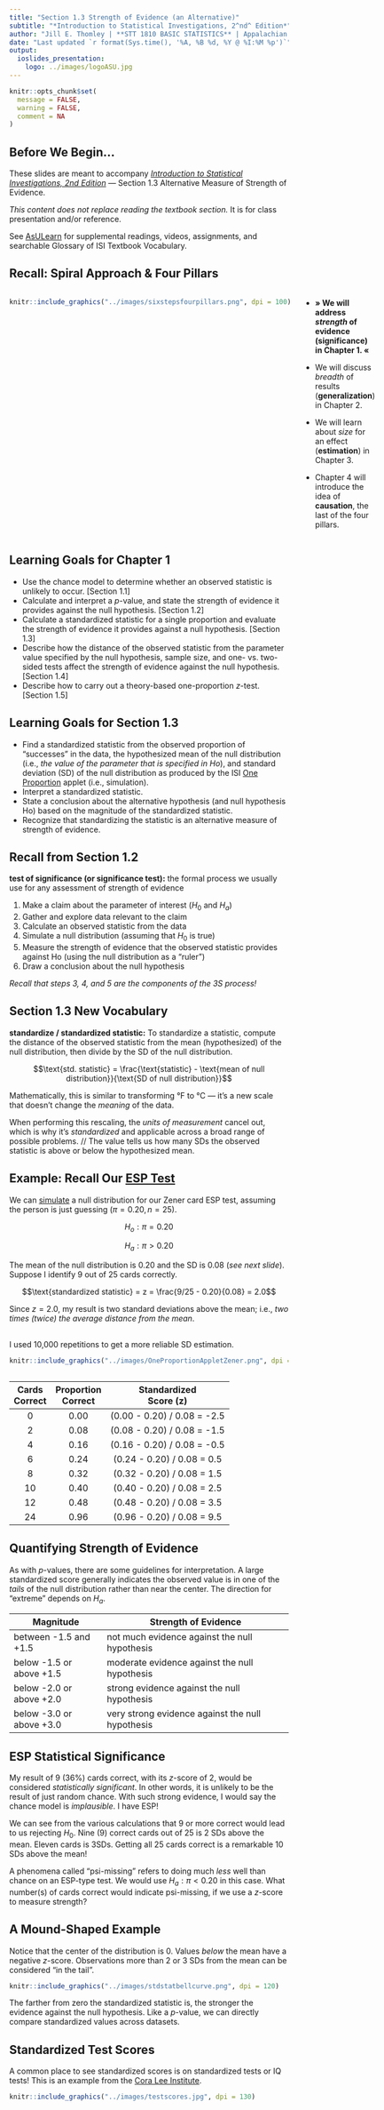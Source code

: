 ```yaml
---
title: "Section 1.3 Strength of Evidence (an Alternative)"
subtitle: "*Introduction to Statistical Investigations, 2^nd^ Edition*"
author: "Jill E. Thomley | **STT 1810 BASIC STATISTICS** | Appalachian State University"
date: "Last updated `r format(Sys.time(), '%A, %B %d, %Y @ %I:%M %p')`"
output: 
  ioslides_presentation:
    logo: ../images/logoASU.jpg
---
```


```r
knitr::opts_chunk$set(
  message = FALSE,
  warning = FALSE,
  comment = NA
)
```


## Before We Begin…

These slides are meant to accompany [*Introduction to Statistical Investigations, 2nd Edition*](http://www.isi-stats.com/isi/index2nd.html) --- Section 1.3 Alternative Measure of Strength of Evidence. 

*This content does not replace reading the textbook section.* It is for class presentation and/or reference.

See [AsULearn](https://asulearn.appstate.edu/) for supplemental readings, videos, assignments, and searchable Glossary of ISI Textbook Vocabulary.


## Recall: Spiral Approach & Four Pillars

:::::: {style="display: flex;"}

::: {}

```r
knitr::include_graphics("../images/sixstepsfourpillars.png", dpi = 100)
```

:::

::: {}

&nbsp;&nbsp;&nbsp;&nbsp;&nbsp;

:::

::: {}

* **&#187; We will address *strength* of evidence (significance) in Chapter 1. &#171;**

* We will discuss *breadth* of results (**generalization**) in Chapter 2.

* We will learn about *size* for an effect (**estimation**) in Chapter 3.

* Chapter 4 will introduce the idea of **causation**, the last of the four pillars. 

:::

::::


## Learning Goals for Chapter 1

* Use the chance model to determine whether an observed statistic is unlikely to occur. [Section 1.1]
* Calculate and interpret a $p$-value, and state the strength of evidence it provides against the null hypothesis. [Section 1.2]
* Calculate a standardized statistic for a single proportion and evaluate the strength of evidence it provides against a null hypothesis. [Section 1.3]
* Describe how the distance of the observed statistic from the parameter value specified by the null hypothesis, sample size, and one- vs. two-sided tests affect the strength of evidence against the null hypothesis. [Section 1.4]
* Describe how to carry out a theory-based one-proportion $z$-test. [Section 1.5]


## Learning Goals for Section 1.3

* Find a standardized statistic from the observed proportion of “successes” in the data, the hypothesized mean of the null distribution (i.e., *the value of the parameter that is specified in Ho*), and standard deviation (SD) of the null distribution as produced by the ISI [One Proportion](http://www.isi-stats.com/isi2nd/ISIapplets2021.html) applet (i.e., simulation).
* Interpret a standardized statistic.
* State a conclusion about the alternative hypothesis (and null hypothesis Ho) based on the magnitude of the standardized statistic.
* Recognize that standardizing the statistic is an alternative measure of strength of evidence.


## Recall from Section 1.2

**test of significance (or significance test):** the formal process we usually use for any assessment of strength of evidence

(1) Make a claim about the parameter of interest ($H_0$ and $H_a$) 
(2) Gather and explore data relevant to the claim
(3) Calculate an observed statistic from the data
(4) Simulate a null distribution (assuming that $H_0$ is true)
(5) Measure the strength of evidence that the observed statistic provides against Ho (using the null distribution as a "ruler")
(6) Draw a conclusion about the null hypothesis 

*Recall that steps 3, 4, and 5 are the components of the 3S process!*


## Section 1.3 New Vocabulary

**standardize / standardized statistic:** To standardize a statistic, compute the distance of the observed statistic from the mean (hypothesized) of the null distribution, then divide by the SD of the null distribution.

$$\text{std. statistic} = \frac{\text{statistic} - \text{mean of null distribution}}{\text{SD of null distribution}}$$

Mathematically, this is similar to transforming °F to °C --- it's a new scale that doesn't change the *meaning* of the data. 

When performing this rescaling, the *units of measurement* cancel out, which is why it's *standardized* and applicable across a broad range of possible problems. // The value tells us how many SDs the observed statistic is above or below the hypothesized mean.


## Example: Recall Our [ESP Test](https://stat-jet-asu.github.io/STT1810BasicStatistics/Slides/ChapterXX/ESPZenerCards.html)

We can [simulate](http://www.isi-stats.com/isi2nd/ISIapplets2021.html) a null distribution for our Zener card ESP test, assuming the person is just guessing ($\pi = 0.20, n = 25$). 

$$H_o: \pi = 0.20$$

$$H_a: \pi > 0.20$$

The mean of the null distribution is 0.20 and the SD is 0.08 (*see next slide*). Suppose I identify 9 out of 25 cards correctly.

$$\text{standardized statistic} = z = \frac{9/25 - 0.20}{0.08} = 2.0$$

Since $z = 2.0$, my result is two standard deviations above the mean; i.e., *two times (twice) the average distance from the mean*.


## 

I used 10,000 repetitions to get a more reliable SD estimation.

```r
knitr::include_graphics("../images/OneProportionAppletZener.png", dpi = 150)
```


## 

| Cards<br>Correct | Proportion<br>Correct | Standardized<br>Score (z) |       |
|:----------------:|:---------------------:|:-------------------------:|
| 0                | 0.00                  |(0.00 - 0.20) / 0.08 = -2.5|
| 2                | 0.08                  |(0.08 - 0.20) / 0.08 = -1.5|
| 4                | 0.16                  |(0.16 - 0.20) / 0.08 = -0.5|
| 6                | 0.24                  |(0.24 - 0.20) / 0.08 =  0.5|
| 8                | 0.32                  |(0.32 - 0.20) / 0.08 =  1.5|
| 10               | 0.40                  |(0.40 - 0.20) / 0.08 =  2.5|
| 12               | 0.48                  |(0.48 - 0.20) / 0.08 =  3.5|
| 24               | 0.96                  |(0.96 - 0.20) / 0.08 =  9.5|

## Quantifying Strength of Evidence

As with $p$-values, there are some guidelines for interpretation. A large standardized score generally indicates the observed value is in one of the *tails* of the null distribution rather than near the center. The direction for "extreme" depends on $H_a$.

| Magnitude                | Strength of Evidence                              |
|--------------------------|---------------------------------------------------|
| between -1.5 and +1.5    | not much evidence against the null hypothesis     |
| below -1.5 or above +1.5 | moderate evidence against the null hypothesis     |
| below -2.0 or above +2.0 | strong evidence against the null hypothesis       |
| below -3.0 or above +3.0 | very strong evidence against  the null hypothesis |


## ESP Statistical Significance

My result of 9 (36%) cards correct, with its $z$-score of 2, would be considered *statistically significant*. In other words, it is unlikely to be the result of just random chance. With such strong evidence, I would say the chance model is *implausible*. I have ESP! 

We can see from the various calculations that 9 or more correct would lead to us rejecting $H_0$. Nine (9) correct cards out of 25 is 2 SDs above the mean. Eleven cards is 3SDs. Getting all 25 cards correct is a remarkable 10 SDs above the mean!

A phenomena called "psi-missing" refers to doing much *less* well than chance on an ESP-type test. We would use $H_a: \pi < 0.20$ in this case. What number(s) of cards correct would indicate psi-missing, if we use a $z$-score to measure strength?


## A Mound-Shaped Example

Notice that the center of the distribution is 0. Values *below* the mean have a negative $z$-score. Observations more than 2 or 3 SDs from the mean can be considered "in the tail".

```r
knitr::include_graphics("../images/stdstatbellcurve.png", dpi = 120)
```

The farther from zero the standardized statistic is, the stronger the evidence against the null hypothesis. Like a *p*-value, we can directly compare standardized values across datasets. 


## Standardized Test Scores

A common place to see standardized scores is on standardized tests or IQ tests! This is an example from the [Cora Lee Institute](https://coraleeinstitute.org/understanding-standardized-test-scores/).

```r
knitr::include_graphics("../images/testscores.jpg", dpi = 130)
```

